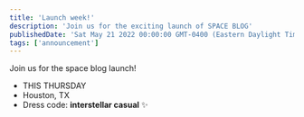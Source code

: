 ```yaml
---
title: 'Launch week!'
description: 'Join us for the exciting launch of SPACE BLOG'
publishedDate: 'Sat May 21 2022 00:00:00 GMT-0400 (Eastern Daylight Time)'
tags: ['announcement']
---
```



Join us for the space blog launch!

- THIS THURSDAY
- Houston, TX
- Dress code: **interstellar casual** ✨

<WithScripts />
<WithStyles />

